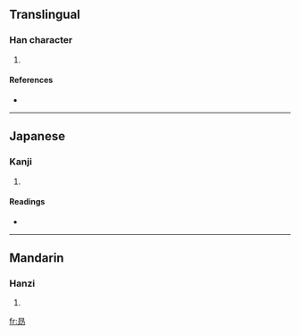 ==Translingual==

===Han character===
{{Han char|rn=72|rad=日|as=05|sn=9|four=6012<sub>7</sub>|canj=日一大尸 (AMKS)}}

# {{defn|Han|sort=日05}}

====References====
* {{Han ref|kx=0493.230|dkj=13856|dj=0858.030|hdz=21499.010|uh=662E|ud=26158|bh=CEF8|bd=52984}}

----

==Japanese==

===Kanji===
{{ja-kanji|grade=|rs=日05}}

# {{defn|Japanese|sort=日05}}

====Readings====
* {{ja-readings|on=[[しょう]] (shō), [[じゅ]] (ju)|kun=}}

----

==Mandarin==

===Hanzi===
{{cmn-hanzi|pin=[[zòng]] ([[zong4]])|wg=tsung<sup>4</sup>}}

# {{defn|Mandarin|sort=日05}}

[[fr:昮]]
